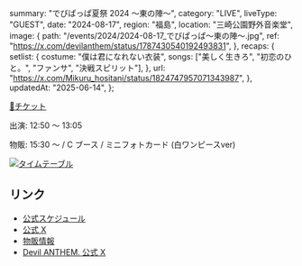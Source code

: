   summary: "でびぱっぱ夏祭 2024 〜東の陣〜",
  category: "LIVE",
  liveType: "GUEST",
  date: "2024-08-17",
  region: "福島",
  location: "三崎公園野外音楽堂",
  image: {
    path: "/events/2024/2024-08-17_でびぱっぱ〜東の陣〜.jpg",
    ref: "https://x.com/devilanthem/status/1787430540192493831",
  },
  recaps: {
    setlist: {
      costume: "僕は君になれない衣装",
      songs: ["美しく生きろ", "初恋のひと。", "ファンサ", "決戦スピリット"],
    },
    url: "https://x.com/Mikuru_hositani/status/1824747957071343987",
  },
  updatedAt: "2025-06-14",
};

[🎫チケット](https://ticketvillage.jp/events/12876)

出演: 12:50 〜 13:05

物販: 15:30 〜 / C ブース / ミニフォトカード (白ワンピースver)

[<img src="/events/2024/2024-08-17_でびぱっぱ〜東の陣〜 タイムテーブル.jpg" alt="タイムテーブル" />](https://x.com/devilanthem/status/1822994524240806073)

## リンク

- [公式スケジュール](https://takanenonadeshiko.jp/?p=2217)
- [公式 X](https://x.com/takanenofficial/status/1787739224416121292)
- [物販情報](https://x.com/takanenofficial/status/1824400834924339393)
- [Devil ANTHEM. 公式 X](https://x.com/devilanthem/status/1822994524240806073)
